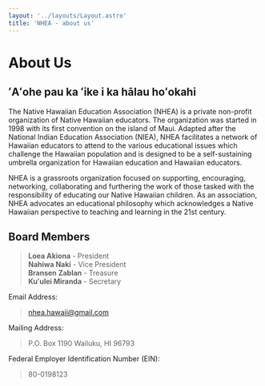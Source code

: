 ```yaml
---
layout: '../layouts/Layout.astro'
title: 'NHEA - about us'
---
```


<h1 class="font-[400] text-[olivedrab]">About Us</h1>

<h2 class="font-[400]">ʻAʻohe pau ka ʻike i ka hālau hoʻokahi</h2>

The Native Hawaiian Education Association (NHEA) is a private non-profit organization of Native Hawaiian educators. The organization was started in 1998 with its first convention on the island of Maui. Adapted after the National Indian Education Association (NIEA), NHEA facilitates a network of Hawaiian educators to attend to the various educational issues which challenge the Hawaiian population and is designed to be a self-sustaining umbrella organization for Hawaiian education and Hawaiian educators.

NHEA is a grassroots organization focused on supporting, encouraging, networking, collaborating and furthering the work of those tasked with the responsibility of educating our Native Hawaiian children. As an association, NHEA advocates an educational philosophy which acknowledges a Native Hawaiian perspective to teaching and learning in the 21st century.

<h2 class="font-[400]">Board Members</h2>

> <strong>Loea Akiona</strong> - President\
> <strong>Nahiwa Naki</strong> - Vice President\
> <strong>Bransen Zablan</strong> - Treasure\
> <strong>Kuʻulei Miranda</strong> - Secretary

Email Address:

> [nhea.hawaii@gmail.com](mailto:nhea.hawaii@gmail.com)

Mailing Address:

> P.O. Box 1190
  Wailuku, HI 96793

Federal Employer Identification Number (EIN):

> 80-0198123
